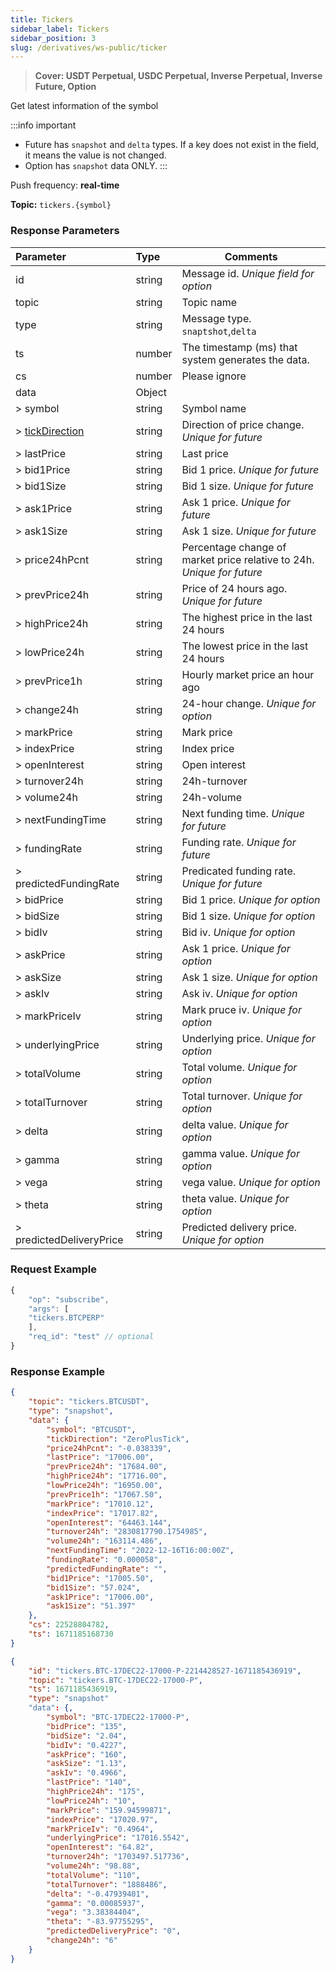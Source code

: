 ```yaml
---
title: Tickers
sidebar_label: Tickers
sidebar_position: 3
slug: /derivatives/ws-public/ticker
---
```

> **Cover: USDT Perpetual, USDC Perpetual, Inverse Perpetual, Inverse Future, Option**

Get latest information of the symbol

:::info important
* Future has `snapshot` and `delta` types. If a key does not exist in the field, it means the value is not changed.
* Option has `snapshot` data ONLY.
:::

Push frequency: **real-time**

**Topic:**
`tickers.{symbol}`

### Response Parameters
| Parameter | Type | Comments|
|:----- |:-----|----- |
|id |string |Message id. _Unique field for option_ |
|topic |string |Topic name |
|type |string |Message type. `snaptshot`,`delta`|
|ts |number |The timestamp (ms) that system generates the data. |
|cs |number |Please ignore |
|data |Object | |
|> symbol |string |Symbol name |
|> [tickDirection](../enum#tickdirection) |string |Direction of price change. _Unique for future_ |
|> lastPrice |string |Last price |
|> bid1Price |string |Bid 1 price. _Unique for future_ |
|> bid1Size |string |Bid 1 size. _Unique for future_ |
|> ask1Price |string |Ask 1 price. _Unique for future_ |
|> ask1Size |string |Ask 1 size. _Unique for future_ |
|> price24hPcnt |string |Percentage change of market price relative to 24h. _Unique for future_ |
|> prevPrice24h |string |Price of 24 hours ago. _Unique for future_ |
|> highPrice24h |string |The highest price in the last 24 hours |
|> lowPrice24h |string |The lowest price in the last 24 hours |
|> prevPrice1h |string |Hourly market price an hour ago |
|> change24h |string |24-hour change. _Unique for option_ |
|> markPrice |string |Mark price |
|> indexPrice |string |Index price |
|> openInterest |string |Open interest |
|> turnover24h |string |24h-turnover |
|> volume24h |string |24h-volume |
|> nextFundingTime |string |Next funding time. _Unique for future_ |
|> fundingRate |string |Funding rate. _Unique for future_ |
|> predictedFundingRate |string |Predicated funding rate. _Unique for future_ |
|> bidPrice |string |Bid 1 price. _Unique for option_ |
|> bidSize |string |Bid 1 size. _Unique for option_ |
|> bidIv |string |Bid iv. _Unique for option_ |
|> askPrice |string |Ask 1 price. _Unique for option_ |
|> askSize |string |Ask 1 size. _Unique for option_ |
|> askIv |string |Ask iv. _Unique for option_ |
|> markPriceIv |string |Mark pruce iv. _Unique for option_ |
|> underlyingPrice |string |Underlying price. _Unique for option_ |
|> totalVolume |string |Total volume. _Unique for option_ |
|> totalTurnover |string |Total turnover. _Unique for option_ |
|> delta |string |delta value. _Unique for option_ |
|> gamma |string |gamma value. _Unique for option_ |
|> vega |string |vega value. _Unique for option_ |
|> theta |string |theta value. _Unique for option_ |
|> predictedDeliveryPrice |string |Predicted delivery price. _Unique for option_ |

### Request Example

<Tabs>
<TabItem value="console" label="JSON subscription message">

```javascript
{
    "op": "subscribe",
    "args": [
    "tickers.BTCPERP"
    ],
    "req_id": "test" // optional
}
```

</TabItem>
</Tabs>

### Response Example

<Tabs>
<TabItem value="trade-linear" label="trade-linear">

```json
{
    "topic": "tickers.BTCUSDT",
    "type": "snapshot",
    "data": {
        "symbol": "BTCUSDT",
        "tickDirection": "ZeroPlusTick",
        "price24hPcnt": "-0.038339",
        "lastPrice": "17006.00",
        "prevPrice24h": "17684.00",
        "highPrice24h": "17716.00",
        "lowPrice24h": "16950.00",
        "prevPrice1h": "17067.50",
        "markPrice": "17010.12",
        "indexPrice": "17017.82",
        "openInterest": "64463.144",
        "turnover24h": "2830817790.1754985",
        "volume24h": "163114.486",
        "nextFundingTime": "2022-12-16T16:00:00Z",
        "fundingRate": "0.000058",
        "predictedFundingRate": "",
        "bid1Price": "17005.50",
        "bid1Size": "57.024",
        "ask1Price": "17006.00",
        "ask1Size": "51.397"
    },
    "cs": 22528804782,
    "ts": 1671185168730
}
```

</TabItem>

<TabItem value="trade-option" label="trade-option">

```json
{
    "id": "tickers.BTC-17DEC22-17000-P-2214428527-1671185436919",
    "topic": "tickers.BTC-17DEC22-17000-P",
    "ts": 1671185436919,
    "type": "snapshot"
    "data": {,
        "symbol": "BTC-17DEC22-17000-P",
        "bidPrice": "135",
        "bidSize": "2.04",
        "bidIv": "0.4227",
        "askPrice": "160",
        "askSize": "1.13",
        "askIv": "0.4966",
        "lastPrice": "140",
        "highPrice24h": "175",
        "lowPrice24h": "10",
        "markPrice": "159.94599871",
        "indexPrice": "17020.97",
        "markPriceIv": "0.4964",
        "underlyingPrice": "17016.5542",
        "openInterest": "64.82",
        "turnover24h": "1703497.517736",
        "volume24h": "98.88",
        "totalVolume": "110",
        "totalTurnover": "1888486",
        "delta": "-0.47939401",
        "gamma": "0.00085937",
        "vega": "3.38384404",
        "theta": "-83.97755295",
        "predictedDeliveryPrice": "0",
        "change24h": "6"
    }
}
```

</TabItem>
</Tabs>